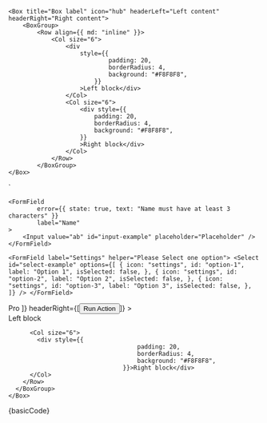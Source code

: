 


    <Box title="Box label" icon="hub" headerLeft="Left content" headerRight="Right content">
        <BoxGroup>
            <Row align={{ md: "inline" }}>
                <Col size="6">
                    <div
                        style={{
                                padding: 20,
                                borderRadius: 4,
                                background: "#F8F8F8",
                            }}
                        >Left block</div>
                    </Col>
                    <Col size="6">
                        <div style={{
                            padding: 20,
                            borderRadius: 4,
                            background: "#F8F8F8",
                        }}
                        >Right block</div>
                    </Col>
                </Row>
            </BoxGroup>
    </Box>
`

    <FormField
            error={{ state: true, text: "Name must have at least 3 characters" }}
            label="Name"
    >
        <Input value="ab" id="input-example" placeholder="Placeholder" />
    </FormField>
`
    <FormField label="Settings" helper="Please Select one option">
        <Select
            id="select-example"
            options={[
                    {
                        icon: "settings",
                        id: "option-1",
                        label: "Option 1",
                        isSelected: false,
                    },
                    {
                        icon: "settings",
                        id: "option-2",
                        label: "Option 2",
                        isSelected: false,
                    },
                    {
                        icon: "settings",
                        id: "option-3",
                        label: "Option 3",
                        isSelected: false,
                    },
                ]}
        />
    </FormField>
`

<Section title="A Form Field with a basic Input" contained={true} style={{ paddingTop: 30 }}>
  <Preview wrapper={true}>
    <Box
      title="Box label"
      icon="hub"
      headerLeft={[
			<span
				key="1"
				className="sui-tag sui-tag--outlined-navy sui-tag--sm sui-tag--uppercase"
			>
			<span className="sui-tag__label">Pro</span>
		</span>
		]}
      headerRight={[<Button key="1" type="primary" colorScheme="blue" isSmall={true}>
			Run Action
		</Button>]}
    >
      <BoxGroup>
        <Row align={{ md: "inline" }}>
          <Col size="6">
            <div style={{
            							padding: 20,
            							borderRadius: 4,
            							background: "#F8F8F8",
            						}}>Left block</div>
          </Col>

          <Col size="6">
            <div style={{
            							padding: 20,
            							borderRadius: 4,
            							background: "#F8F8F8",
            						}}>Right block</div>
          </Col>
        </Row>
      </BoxGroup>
    </Box>
  </Preview>

  <Snippet language="js">
    {basicCode}
  </Snippet>
</Section>

